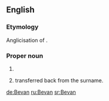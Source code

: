 ==English==

===Etymology===
Anglicisation of {{etyl|cy|en}} {{term|ab Ifan|lang=cy}}.

===Proper noun===
{{en-proper noun}}

# {{surname|from=Welsh}}
# {{given name|male|from=surnames}} transferred back from the surname.

[[de:Bevan]]
[[ru:Bevan]]
[[sr:Bevan]]